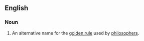 ==English==
{{wikipedia}}
===Noun===
{{en-noun|head=[[ethic]] [[of]] [[reciprocity]]|ethics of reciprocity}}

# {{context|ethics|lang=en}} An alternative name for the [[golden rule]] used by [[philosophers]].
